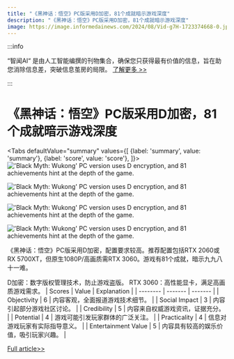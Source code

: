 ```yaml
---
title: "《黑神话：悟空》PC版采用D加密，81个成就暗示游戏深度"
description: "《黑神话：悟空》PC版采用D加密，81个成就暗示游戏深度"
image: https://image.informedainews.com/2024/08/Vid-g7H-1723374668-0.jpg
---
```



:::info

“智闻AI“ 是由人工智能编撰的刊物集合，确保您只获得最有价值的信息，旨在助您消除信息差，突破信息茧房的局限。  [了解更多 >>](/)

:::

# 《黑神话：悟空》PC版采用D加密，81个成就暗示游戏深度


<Tabs
	defaultValue="summary"
	values={[
	{label: 'summary', value: 'summary'},
	{label: 'score', value: 'score'},
]}>
<TabItem value="summary">
<img
  src="https://image.informedainews.com/2024/08/Vid-g7H-1723374668-0.jpg"
  alt="'Black Myth: Wukong' PC version uses D encryption, and 81 achievements hint at the depth of the game."
/>

<img
  src="https://image.informedainews.com/2024/08/Vid-0pT-1723374668-1.jpg"
  alt="'Black Myth: Wukong' PC version uses D encryption, and 81 achievements hint at the depth of the game."
/>

<img
  src="https://image.informedainews.com/2024/08/Vid-TAe-1723374668-2.jpg"
  alt="'Black Myth: Wukong' PC version uses D encryption, and 81 achievements hint at the depth of the game."
/>

<img
  src="https://image.informedainews.com/2024/08/Vid-1lg-1723374668-3.jpg"
  alt="'Black Myth: Wukong' PC version uses D encryption, and 81 achievements hint at the depth of the game."
/>



《黑神话：悟空》PC版采用D加密，配置要求较高。推荐配置包括RTX 2060或RX 5700XT，但原生1080P/高画质需RTX 3060。游戏有81个成就，暗示九九八十一难。

D加密：数字版权管理技术，防止游戏盗版。
RTX 3060：高性能显卡，满足高画质游戏需求。
</TabItem>
<TabItem value="score">
	| Scores     | Value   | Explanation |
	| -------- | ------- | ------- |
	| Objectivity  | 6    | 内容客观，全面报道游戏技术细节。    |
	| Social Impact | 3     | 内容引起部分游戏社区讨论。    |
	| Credibility    | 5    | 内容来自权威游戏资讯，证据充分。    |
	| Potential    | 4    | 游戏可能引发玩家群体的广泛关注。    |
	| Practicality    | 4    | 信息对游戏玩家有实际指导意义。    |
	| Entertainment Value    | 5    | 内容具有较高的娱乐价值，吸引玩家兴趣。    |
</TabItem>
</Tabs>

[Full article>>](https://www.cnbeta.com.tw/articles/game/1441714.htm)

